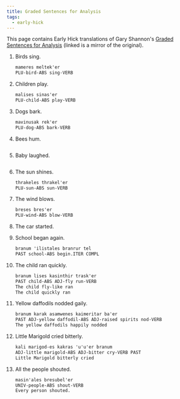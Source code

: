 ```yaml
---
title: Graded Sentences for Analysis
tags:
  - early-hick
---
```


This page contains Early Hick translations of Gary Shannon's
[Graded Sentences for Analysis](https://cofl.github.io/conlang/resources/mirror/graded-sentences-for-analysis.html)
(linked is a mirror of the original).

1. Birds sing.

   ```txt
   mameres meltek'er
   PLU-bird-ABS sing-VERB
   ```

2. Children play.

   ```txt
   malises sinas'er
   PLU-child-ABS play-VERB
   ```

3. Dogs bark.

   ```txt
   mavinusak rek'er
   PLU-dog-ABS bark-VERB
   ```

4. Bees hum.

   ```txt
   ```

5. Baby laughed.

   ```txt
   ```

6. The sun shines.

   ```txt
   thrakeles thrakel'er
   PLU-sun-ABS sun-VERB
   ```

7. The wind blows.

   ```txt
   breses bres'er
   PLU-wind-ABS blow-VERB
   ```

8. The car started.

9. School began again.

   ```txt
   branum 'ilistales branrur tel
   PAST school-ABS begin.ITER COMPL

   ```

10. The child ran quickly.

    ```txt
    branum lises kasinthir trask'er
    PAST child-ABS ADJ-fly run-VERB
    The child fly-like ran
    The child quickly ran
    ```

11. Yellow daffodils nodded gaily.

    ```txt
    branum karak asamwenes kaimeritar ba'er
    PAST ADJ-yellow daffodil-ABS ADJ-raised spirits nod-VERB
    The yellow daffodils happily nodded
    ```

12. Little Marigold cried bitterly.

    ```txt
    kali marigod-es kakras 'u'u'er branum
    ADJ-little marigold-ABS ADJ-bitter cry-VERB PAST
    Little Marigold bitterly cried
    ```

13. All the people shouted.

    ```txt
    masin'ales bresubel'er
    UNIV-people-ABS shout-VERB
    Every person shouted.
    ```
